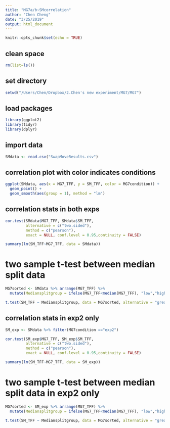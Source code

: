 ```yaml
---
title: "MG7a/b~SMcorrelation"
author: "Chen Cheng"
date: "3/25/2019"
output: html_document
---
```


```r
knitr::opts_chunk$set(echo = TRUE)
```

## clean space
```r
rm(list=ls())
```
## set directory
```r
setwd("/Users/Chen/Dropbox/2.Chen's new experiment/MG7/MG7")
```
## load packages
```r
library(ggplot2)
library(tidyr)
library(dplyr)
```

## import data
```r
SMdata <- read.csv("SwapMoveResults.csv")
```
## correlation plot with color indicates conditions
```r
ggplot(SMdata, aes(x = MG7_TFF, y = SM_TFF, color = MG7condition)) +
  geom_point() + 
  geom_smooth(aes(group = 1), method = "lm") 
```

## correlation stats in both exps
```r
cor.test(SMdata$MG7_TFF, SMdata$SM_TFF,
         alternative = c("two.sided"),
         method = c("pearson"),
         exact = NULL, conf.level = 0.95,continuity = FALSE)

summary(lm(SM_TFF~MG7_TFF, data = SMdata))
```
# two sample t-test between median split data
```r
MG7sorted <- SMdata %>% arrange(MG7_TFF) %>% 
  mutate(Mediansplitgroup = ifelse(MG7_TFF<median(MG7_TFF), "low","high"))

t.test(SM_TFF ~ Mediansplitgroup, data = MG7sorted, alternative = "greater") 
```
## correlation stats in exp2 only
```r
SM_exp <- SMdata %>% filter(MG7condition =="exp2")

cor.test(SM_exp$MG7_TFF, SM_exp$SM_TFF,
         alternative = c("two.sided"),
         method = c("pearson"),
         exact = NULL, conf.level = 0.95,continuity = FALSE)

summary(lm(SM_TFF~MG7_TFF, data = SM_exp))
```

# two sample t-test between median split data in exp2 only
```r
MG7sorted <- SM_exp %>% arrange(MG7_TFF) %>% 
  mutate(Mediansplitgroup = ifelse(MG7_TFF<median(MG7_TFF), "low","high"))

t.test(SM_TFF ~ Mediansplitgroup, data = MG7sorted, alternative = "greater") 
```
